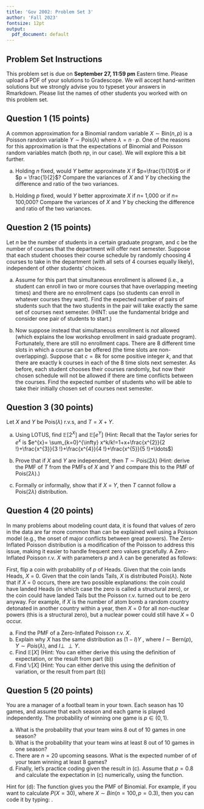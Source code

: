 ```yaml
---
title: 'Gov 2002: Problem Set 3'
author: 'Fall 2023'
fontsize: 12pt
output:
  pdf_document: default
---
```



## Problem Set Instructions 

This problem set is due on **September 27, 11:59 pm** Eastern time. Please upload a PDF of your solutions to Gradescope. We will accept hand-written solutions but we strongly advise you to typeset your answers in Rmarkdown. Please list the names of other students you worked with on this problem set. 

## Question 1 (15 points)

A common approximation for a Binomial random variable $X \sim \text{Bin}(n,p)$ is a Poisson random variable $Y \sim \text{Pois}(\lambda)$ where $\lambda = n \cdot p$. One of the reasons for this approximation is that the expectations of Binomial and Poisson random variables match (both $np$, in our case). We will explore this a bit further.

(a) Holding $n$ fixed, would $Y$ better approximate $X$ if $p=\frac{1}{10}$ or if $p = \frac{1}{2}$? Compare the variances of $X$ and $Y$ by checking the difference and ratio of the two variances.

(b) Holding $p$ fixed, would $Y$ better approximate $X$ if $n=$ 1,000 or if $n=$ 100,000? Compare the variances of $X$ and $Y$ by checking the difference and ratio of the two variances.








## Question 2 (15 points)

Let $n$ be the number of students in a certain graduate program, and c be the number of courses that the department will offer next semester. Suppose that each student chooses their course schedule by randomly choosing 4 courses to take in the department (with all sets of 4 courses equally likely), independent of other students' choices.

(a) Assume for this part that simultaneous enrollment is allowed (i.e., a student can enroll in two or more courses that have overlapping meeting times) and there are no enrollment caps (so students can enroll in whatever courses they want). Find the expected number of pairs of students such that the two students in the pair will take exactly the same set of courses next semester. (HINT: use the fundamental bridge and consider one pair of students to start.)

(b) Now suppose instead that simultaneous enrollment is *not* allowed (which explains the low workshop enrollment in said graduate program). Fortunately, there are still no enrollment caps. There are 8 different time slots in which a course can be offered (the time slots are non-overlapping). Suppose that $c = 8k$ for some positive integer $k$, and that there are exactly k courses in each of the 8 time slots next semester. As before, each student chooses their courses randomly, but now their chosen schedule will not be allowed if there are time conflicts between the courses. Find the expected number of students who will be able to take their initially chosen set of courses next semester.











## Question 3 (30 points)
Let $X$ and $Y$ be Pois($\lambda$) r.v.s, and $T = X + Y$.

(a) Using LOTUS, find $\mathbb{E}[2^X]$ and $\mathbb{E}[e^Y]$ (Hint: Recall that the Taylor series for $e^x$ is $e^{x}= \sum_{k=0}^{\infty} x^k/k!=1+x+\frac{x^{2}}{2 !}+\frac{x^{3}}{3 !}+\frac{x^{4}}{4 !}+\frac{x^{5}}{5 !}+\ldots$)

(b) Prove that if $X$ and $Y$ are independent, then $T \sim \text{Pois}(2\lambda)$ (Hint: derive the PMF of $T$ from the PMFs of $X$ and $Y$ and compare this to the PMF of $\text{Pois}(2\lambda)$.)  

(c) Formally or informally, show that if $X$ = $Y$, then $T$ cannot follow a $\text{Pois}(2\lambda)$ distribution.










## Question 4 (20 points)
In many problems about modeling count data, it is found that values of zero in the data are far more common than can be explained well using a Poisson model (e.g., the onset of major conflicts between great powers). The Zero-Inflated Poisson distribution is a modification of the Poisson to address this issue, making it easier to handle frequent zero values gracefully. A Zero-Inflated Poisson r.v. $X$ with parameters $p$ and $\lambda$ can be generated as follows: \par \noindent

First, flip a coin with probability of $p$ of Heads. Given that the coin lands Heads, $X$ = 0. Given that the coin lands Tails, $X$ is distributed Pois($\lambda$). Note that if $X$ = 0 occurs, there are two possible explanations: the coin could have landed Heads (in which case the zero is called a structural zero), or the coin could have landed Tails but the Poisson r.v. turned out to be zero anyway. For example, if $X$ is the number of atom bomb a random country detonated in another country within a year, then $X$ = 0 for all non-nuclear powers (this is a structural zero), but a nuclear power could still have $X$ = 0 occur. \par \noindent

(a) Find the PMF of a Zero-Inflated Poisson r.v. $X$. 
(b) Explain why $X$ has the same distribution as $(1-I)Y$ , where $I \sim \text{Bern}(p)$, $Y \sim Pois(\lambda)$, and $I \perp \!\!\! \perp Y$. 
(c) Find $\mathbb{E}[X]$ (Hint: You can either derive this using the definition of expectation, or the result from part (b))
(d) Find $\mathbb{V}[X]$ (Hint: You can either derive this using the definition of variation, or the result from part (b))













## Question 5 (20 points)

You are a manager of a football team in your town. Each season has 10 games, and assume that each season and each game is played independently. The probability of winning one game is $p \in (0, 1)$.

(a) What is the probability that your team wins 8 out of 10 games in one season?
(b) What is the probability that your team wins at least 8 out of 10 games in one season?
(c) There are $n = 20$ upcoming seasons. What is the expected number of \textit{seasons} of your team winning at least 8 games?
(d) Finally, let's practice \texttt{R} coding given the result in (c). Assume that $p = 0.8$ and calculate the expectation in (c) numerically, using the \texttt{dbinom} function.

Hint for (d): The \texttt{dbinom} function gives you the PMF of Binomial. For example, if you want to calculate $P(X = 30)$, where $X \sim Bin(n = 100, p = 0.3)$, then you can code it by typing: \texttt{dbinom(x = 30, size = 100, prob = 0.3)}.













